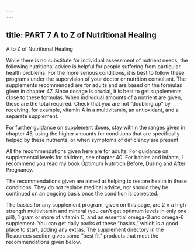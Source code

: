 ```yaml
---
---
---
```

title: PART 7 A to Z of Nutritional Healing
---







A to Z of Nutritional Healing


While there is no substitute for individual assessment of nutrient needs, the following nutritional advice is helpful for people suffering from particular health problems. For the more serious conditions, it is best to follow these programs under the supervision of your doctor or nutrition consultant. The supplements recommended are for adults and are based on the formulas given in chapter 47. Since dosage is crucial, it is best to get supplements close to these formulas. When individual amounts of a nutrient are given, these are the total required. Check that you are not “doubling up” by receiving, for example, vitamin A in a multivitamin, an antioxidant, and a separate supplement.

For further guidance on supplement doses, stay within the ranges given in chapter 45, using the higher amounts for conditions that are specifically helped by these nutrients, or when symptoms of deficiency are present.

All the recommendations given here are for adults. For guidance on supplemental levels for children, see chapter 40. For babies and infants, I recommend you read my book Optimum Nutrition Before, During and After Pregnancy.

The recommendations given are aimed at helping to restore health in these conditions. They do not replace medical advice, nor should they be continued on an ongoing basis once the condition is corrected.

The basics for any supplement program, given on this page, are 2 × a high-strength multivitamin and mineral (you can’t get optimum levels in only one pill), 1 gram or more of vitamin C, and an essential omega-3 and omega-6 supplement. You can get daily packs of these “basics,” which is a good place to start, adding any extras. The supplement directory in the Resources section gives some “best fit” products that meet the recommendations given below.